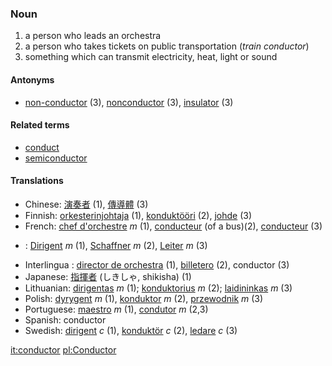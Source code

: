 === Noun ===
# a person who leads an orchestra
# a person who takes tickets on public transportation (''train conductor'')
# something which can transmit electricity, heat, light or sound

==== Antonyms ====
*[[non-conductor]] (3), [[nonconductor]] (3), [[insulator]] (3)

==== Related terms ====
*[[conduct]]
*[[semiconductor]]

==== Translations ====
*Chinese: [[演奏]][[者]] (1), [[傳導]][[體]] (3)
*Finnish: [[orkesterinjohtaja]] (1), [[konduktööri]] (2), [[johde]] (3)
*French: [[chef d'orchestre]] ''m'' (1), [[conducteur]] (of a bus)(2), [[conducteur]] (3)
*{{de}}: [[Dirigent]] ''m'' (1), [[Schaffner]] ''m'' (2), [[Leiter]] ''m'' (3)
*Interlingua : [[director de orchestra]] (1), [[billetero]] (2), conductor (3)
*Japanese: [[指揮者]] (しきしゃ, shikisha) (1)
*Lithuanian: [[dirigentas]] ''m'' (1); [[konduktorius]] ''m'' (2); [[laidininkas]] ''m'' (3)
*Polish: [[dyrygent]] ''m'' (1), [[konduktor]] ''m'' (2), [[przewodnik]] ''m'' (3)
*Portuguese: [[maestro]] ''m'' (1), [[condutor]] ''m'' (2,3)
*Spanish: conductor
*Swedish: [[dirigent]] ''c'' (1), [[konduktör]] ''c'' (2), [[ledare]] ''c'' (3)

[[it:conductor]]
[[pl:Conductor]]